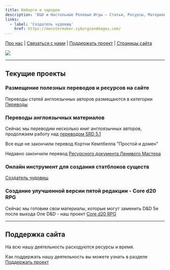 ```yaml
---
title: Киборги и чародеи
description: 'D&D и Настольные Ролевые Игры – Статьи, Ресурсы, Материалы'
links:
  - label: 'Создатель чудовищ'
    href: https://monstermaker.cyborgsandmages.com/
---
```


[Про нас](/about-us) | [Связаться с нами](/contact-us) | [Поддержать проект](/support-us) | [Страницы сайта](/index-1)

![](~assets/branding/banner.jpg)

---

## Текущие проекты

### Размещение полезных переводов и ресурсов на сайте

Переводы статей англоязычных авторов размещаются в категории [Переводы](https://cyborgsandmages.com/translations/1)

### Переводы англоязычных материалов

Сейчас мы переводим несколько книг англоязычных авторов, продолжаем работу над [переводом SRD 5.1](https://srd.dnd-5e.org/)

Все еще не закончили перевод Кортни Кемпбелла "Простой и домен"

Недавно закончили перевод [Ресурсного документа Ленивого Мастера](https://cyborgsandmages.com/lazydm-resource-document-ru)

### Онлайн инструмент для создания статблоков существ

[Создатель чудовищ](https://monstermaker.cyborgsandmages.com/)

### Создание улучшенной версии пятой редакции - Core d20 RPG

<Aside>

Сейчас мы готовим свои материалы, которые могут заменить D&D 5e после выхода One D&D - наш проект [Core d20 RPG](https://cyborgsandmages.com/cored20rpg)

</Aside>

---

## Поддержка сайта

На всю нашу деятельность расходуются ресурсы и время.

Как поддержать нашу деятельность вы можете узнать в разделе [Поддержать проект](https://cyborgsandmages.com/support-us)
